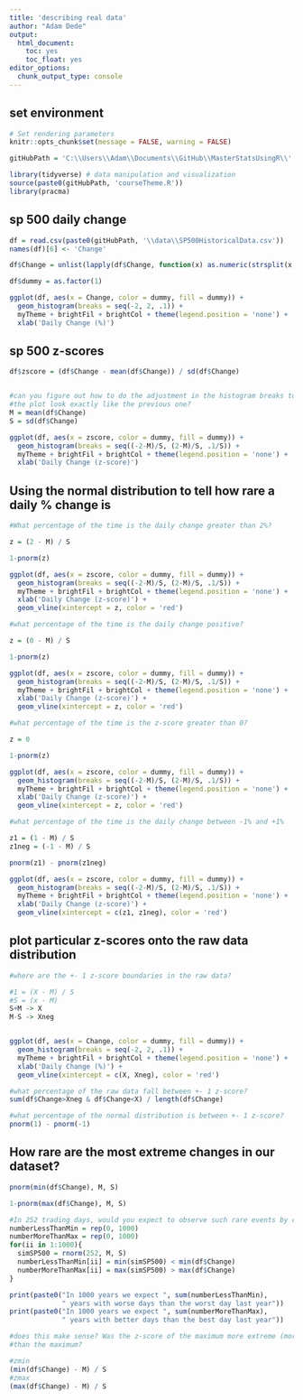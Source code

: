 ```yaml
---
title: 'describing real data'
author: "Adam Dede"
output:
  html_document:
    toc: yes
    toc_float: yes
editor_options:
  chunk_output_type: console
---
```



## set environment

```r

# Set rendering parameters
knitr::opts_chunk$set(message = FALSE, warning = FALSE)

gitHubPath = 'C:\\Users\\Adam\\Documents\\GitHub\\MasterStatsUsingR\\'

library(tidyverse) # data manipulation and visualization
source(paste0(gitHubPath, 'courseTheme.R'))
library(pracma)

```



## sp 500 daily change 

```r

df = read.csv(paste0(gitHubPath, '\\data\\SP500HistoricalData.csv'))
names(df)[6] <- 'Change'

df$Change = unlist(lapply(df$Change, function(x) as.numeric(strsplit(x, '%')[[1]])))

df$dummy = as.factor(1) 

ggplot(df, aes(x = Change, color = dummy, fill = dummy)) +
  geom_histogram(breaks = seq(-2, 2, .1)) + 
  myTheme + brightFil + brightCol + theme(legend.position = 'none') + 
  xlab('Daily Change (%)') 

```

## sp 500 z-scores

```r

df$zscore = (df$Change - mean(df$Change)) / sd(df$Change)


#can you figure out how to do the adjustment in the histogram breaks to make
#the plot look exactly like the previous one? 
M = mean(df$Change)
S = sd(df$Change)

ggplot(df, aes(x = zscore, color = dummy, fill = dummy)) +
  geom_histogram(breaks = seq((-2-M)/S, (2-M)/S, .1/S)) + 
  myTheme + brightFil + brightCol + theme(legend.position = 'none') + 
  xlab('Daily Change (z-score)') 


```

## Using the normal distribution to tell how rare a daily % change is

```r

#What percentage of the time is the daily change greater than 2%? 

z = (2 - M) / S

1-pnorm(z)

ggplot(df, aes(x = zscore, color = dummy, fill = dummy)) +
  geom_histogram(breaks = seq((-2-M)/S, (2-M)/S, .1/S)) + 
  myTheme + brightFil + brightCol + theme(legend.position = 'none') + 
  xlab('Daily Change (z-score)') +
  geom_vline(xintercept = z, color = 'red')

#what percentage of the time is the daily change positive? 

z = (0 - M) / S

1-pnorm(z)

ggplot(df, aes(x = zscore, color = dummy, fill = dummy)) +
  geom_histogram(breaks = seq((-2-M)/S, (2-M)/S, .1/S)) + 
  myTheme + brightFil + brightCol + theme(legend.position = 'none') + 
  xlab('Daily Change (z-score)') +
  geom_vline(xintercept = z, color = 'red')

#what percentage of the time is the z-score greater than 0? 

z = 0

1-pnorm(z)

ggplot(df, aes(x = zscore, color = dummy, fill = dummy)) +
  geom_histogram(breaks = seq((-2-M)/S, (2-M)/S, .1/S)) + 
  myTheme + brightFil + brightCol + theme(legend.position = 'none') + 
  xlab('Daily Change (z-score)') +
  geom_vline(xintercept = z, color = 'red')

#what percentage of the time is the daily change between -1% and +1%

z1 = (1 - M) / S
z1neg = (-1 - M) / S

pnorm(z1) - pnorm(z1neg)

ggplot(df, aes(x = zscore, color = dummy, fill = dummy)) +
  geom_histogram(breaks = seq((-2-M)/S, (2-M)/S, .1/S)) + 
  myTheme + brightFil + brightCol + theme(legend.position = 'none') + 
  xlab('Daily Change (z-score)') +
  geom_vline(xintercept = c(z1, z1neg), color = 'red')


```

## plot particular z-scores onto the raw data distribution

```r

#where are the +- 1 z-score boundaries in the raw data? 

#1 = (X - M) / S
#S = (x - M)
S+M -> X
M-S -> Xneg


ggplot(df, aes(x = Change, color = dummy, fill = dummy)) +
  geom_histogram(breaks = seq(-2, 2, .1)) + 
  myTheme + brightFil + brightCol + theme(legend.position = 'none') + 
  xlab('Daily Change (%)') +
  geom_vline(xintercept = c(X, Xneg), color = 'red')

#what percentage of the raw data fall between +- 1 z-score? 
sum(df$Change>Xneg & df$Change<X) / length(df$Change)

#what percentage of the normal distribution is between +- 1 z-score? 
pnorm(1) - pnorm(-1)


```

## How rare are the most extreme changes in our dataset? 

```r

pnorm(min(df$Change), M, S)

1-pnorm(max(df$Change), M, S)

#In 252 trading days, would you expect to observe such rare events by chance? 
numberLessThanMin = rep(0, 1000)
numberMoreThanMax = rep(0, 1000)
for(ii in 1:1000){
  simSP500 = rnorm(252, M, S)
  numberLessThanMin[ii] = min(simSP500) < min(df$Change)
  numberMoreThanMax[ii] = max(simSP500) > max(df$Change)
}

print(paste0("In 1000 years we expect ", sum(numberLessThanMin), 
             " years with worse days than the worst day last year"))
print(paste0("In 1000 years we expect ", sum(numberMoreThanMax), 
             " years with better days than the best day last year"))

#does this make sense? Was the z-score of the maximum more extreme (more rare)
#than the maximum? 

#zmin
(min(df$Change) - M) / S
#zmax
(max(df$Change) - M) / S


```
